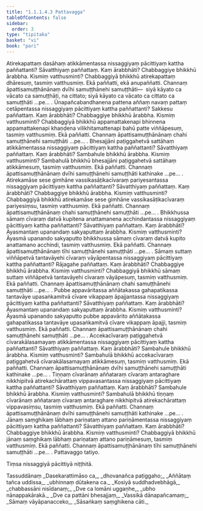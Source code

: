 ```yaml
---
title: "1.1.1.4.3 Pattavagga"
tableOfContents: false
sidebar:
  order: 3
type: "tipitaka"
basket: "vi"
book: "pari"
---
```



<DynamicBreadcrumb />

<Division number="44" book="pari" bookNo="5" page="19">

<Paragraph number="104" book="pari">
Atirekapattaṃ dasāhaṃ atikkāmentassa nissaggiyaṃ pācittiyaṃ kattha paññattanti? Sāvatthiyaṃ paññattaṃ. Kaṃ ārabbhāti? Chabbaggiye bhikkhū ārabbha. Kismiṃ vatthusminti? Chabbaggiyā bhikkhū atirekapattaṃ dhāresuṃ, tasmiṃ vatthusmiṃ. Ekā paññatti, ekā anupaññatti. Channaṃ āpattisamuṭṭhānānaṃ dvīhi samuṭṭhānehi samuṭṭhāti—  siyā kāyato ca vācato ca samuṭṭhāti, na cittato; siyā kāyato ca vācato ca cittato ca samuṭṭhāti …pe… .
</Paragraph>

</Division>
<Division number="45" book="pari" bookNo="5" page="19">

<Paragraph number="105" book="pari">
Ūnapañcabandhanena pattena aññaṃ navaṃ pattaṃ cetāpentassa nissaggiyaṃ pācittiyaṃ kattha paññattanti? Sakkesu paññattaṃ. Kaṃ ārabbhāti? Chabbaggiye bhikkhū ārabbha. Kismiṃ vatthusminti? Chabbaggiyā bhikkhū appamattakenapi bhinnena appamattakenapi khaṇḍena vilikhitamattenapi bahū patte viññāpesuṃ, tasmiṃ vatthusmiṃ. Ekā paññatti. Channaṃ āpattisamuṭṭhānānaṃ chahi samuṭṭhānehi samuṭṭhāti …pe… .
</Paragraph>

</Division>
<Division number="46" book="pari" bookNo="5" page="19">

<Paragraph number="106" book="pari">
Bhesajjāni paṭiggahetvā sattāhaṃ atikkāmentassa nissaggiyaṃ pācittiyaṃ kattha paññattanti? Sāvatthiyaṃ paññattaṃ. Kaṃ ārabbhāti? Sambahule bhikkhū ārabbha. Kismiṃ vatthusminti? Sambahulā bhikkhū bhesajjāni paṭiggahetvā sattāhaṃ atikkāmesuṃ, tasmiṃ vatthusmiṃ. Ekā paññatti. Channaṃ āpattisamuṭṭhānānaṃ dvīhi samuṭṭhānehi samuṭṭhāti kathinake …pe… .
</Paragraph>

</Division>
<Division number="47" book="pari" bookNo="5" page="20">

<Paragraph number="107" book="pari">
Atirekamāse sese gimhāne vassikasāṭikacīvaraṃ pariyesantassa nissaggiyaṃ pācittiyaṃ kattha paññattanti? Sāvatthiyaṃ paññattaṃ. Kaṃ ārabbhāti? Chabbaggiye bhikkhū ārabbha. Kismiṃ vatthusminti? Chabbaggiyā bhikkhū atirekamāse sese gimhāne vassikasāṭikacīvaraṃ pariyesiṃsu, tasmiṃ vatthusmiṃ. Ekā paññatti. Channaṃ āpattisamuṭṭhānānaṃ chahi samuṭṭhānehi samuṭṭhāti …pe… .
</Paragraph>

</Division>
<Division number="48" book="pari" bookNo="5" page="20">

<Paragraph number="108" book="pari">
Bhikkhussa sāmaṃ cīvaraṃ datvā kupitena anattamanena acchindantassa nissaggiyaṃ pācittiyaṃ kattha paññattanti? Sāvatthiyaṃ paññattaṃ. Kaṃ ārabbhāti? Āyasmantaṃ upanandaṃ sakyaputtaṃ ārabbha. Kismiṃ vatthusminti? Āyasmā upanando sakyaputto bhikkhussa sāmaṃ cīvaraṃ datvā kupito anattamano acchindi, tasmiṃ vatthusmiṃ. Ekā paññatti. Channaṃ āpattisamuṭṭhānānaṃ tīhi samuṭṭhānehi samuṭṭhāti …pe… .
</Paragraph>

</Division>
<Division number="49" book="pari" bookNo="5" page="20">

<Paragraph number="109" book="pari">
Sāmaṃ suttaṃ viññāpetvā tantavāyehi cīvaraṃ vāyāpentassa nissaggiyaṃ pācittiyaṃ kattha paññattanti? Rājagahe paññattaṃ. Kaṃ ārabbhāti? Chabbaggiye bhikkhū ārabbha. Kismiṃ vatthusminti? Chabbaggiyā bhikkhū sāmaṃ suttaṃ viññāpetvā tantavāyehi cīvaraṃ vāyāpesuṃ, tasmiṃ vatthusmiṃ. Ekā paññatti. Channaṃ āpattisamuṭṭhānānaṃ chahi samuṭṭhānehi samuṭṭhāti …pe… .
</Paragraph>

</Division>
<Division number="50" book="pari" bookNo="5" page="20">

<Paragraph number="110" book="pari">
Pubbe appavāritassa aññātakassa gahapatikassa tantavāye upasaṅkamitvā cīvare vikappaṃ āpajjantassa nissaggiyaṃ pācittiyaṃ kattha paññattanti? Sāvatthiyaṃ paññattaṃ. Kaṃ ārabbhāti? Āyasmantaṃ upanandaṃ sakyaputtaṃ ārabbha. Kismiṃ vatthusminti? Āyasmā upanando sakyaputto pubbe appavārito aññātakassa gahapatikassa tantavāye upasaṅkamitvā cīvare vikappaṃ āpajji, tasmiṃ vatthusmiṃ. Ekā paññatti. Channaṃ āpattisamuṭṭhānānaṃ chahi samuṭṭhānehi samuṭṭhāti …pe… .
</Paragraph>

</Division>
<Division number="51" book="pari" bookNo="5" page="20">

<Paragraph number="111" book="pari">
Accekacīvaraṃ paṭiggahetvā cīvarakālasamayaṃ atikkāmentassa nissaggiyaṃ pācittiyaṃ kattha paññattanti? Sāvatthiyaṃ paññattaṃ. Kaṃ ārabbhāti? Sambahule bhikkhū ārabbha. Kismiṃ vatthusminti? Sambahulā bhikkhū accekacīvaraṃ paṭiggahetvā cīvarakālasamayaṃ atikkāmesuṃ, tasmiṃ vatthusmiṃ. Ekā paññatti. Channaṃ āpattisamuṭṭhānānaṃ dvīhi samuṭṭhānehi samuṭṭhāti kathinake …pe… .
</Paragraph>

</Division>
<Division number="52" book="pari" bookNo="5" page="21">

<Paragraph number="112" book="pari">
Tiṇṇaṃ cīvarānaṃ aññataraṃ cīvaraṃ antaraghare nikkhipitvā atirekachārattaṃ vippavasantassa nissaggiyaṃ pācittiyaṃ kattha paññattanti? Sāvatthiyaṃ paññattaṃ. Kaṃ ārabbhāti? Sambahule bhikkhū ārabbha. Kismiṃ vatthusminti? Sambahulā bhikkhū tiṇṇaṃ cīvarānaṃ aññataraṃ cīvaraṃ antaraghare nikkhipitvā atirekachārattaṃ vippavasiṃsu, tasmiṃ vatthusmiṃ. Ekā paññatti. Channaṃ āpattisamuṭṭhānānaṃ dvīhi samuṭṭhānehi samuṭṭhāti kathinake …pe… .
</Paragraph>

</Division>
<Division number="53" book="pari" bookNo="5" page="21">

<Paragraph number="113" book="pari">
Jānaṃ saṃghikaṃ lābhaṃ pariṇataṃ attano pariṇāmentassa nissaggiyaṃ pācittiyaṃ kattha paññattanti? Sāvatthiyaṃ paññattaṃ. Kaṃ ārabbhāti? Chabbaggiye bhikkhū ārabbha. Kismiṃ vatthusminti? Chabbaggiyā bhikkhū jānaṃ saṃghikaṃ lābhaṃ pariṇataṃ attano pariṇāmesuṃ, tasmiṃ vatthusmiṃ. Ekā paññatti. Channaṃ āpattisamuṭṭhānānaṃ tīhi samuṭṭhānehi samuṭṭhāti …pe… .

</Paragraph>
</Division>

<Paragraph number="114" type="center" book="pari">
Pattavaggo tatiyo.

  
Tiṃsa nissaggiyā pācittiyā niṭṭhitā.



</Paragraph>

<Paragraph number="115" type="center" book="pari">
Tassuddānaṃ


</Paragraph>

<Paragraph number="116" type="verses" book="pari">
_Dasekarattimāso ca,_  
_dhovanañca paṭiggaho;_  
_Aññātaṃ tañca uddissa,_  
_ubhinnaṃ dūtakena ca._  

</Paragraph>

<Paragraph number="117" type="verses" book="pari">
_Kosiyā suddhadvebhāgā,_  
_chabbassāni nisīdanaṃ;_  
_Dve ca lomāni uggaṇhe,_  
_ubho nānappakārakā._  

</Paragraph>

<Paragraph number="118" type="verses" book="pari">
_Dve ca pattāni bhesajjaṃ,_  
_Vassikā dānapañcamaṃ;_  
_Sāmaṃ vāyāpanacceko,_  
_Sāsaṅkaṃ saṃghikena cāti._
</Paragraph>